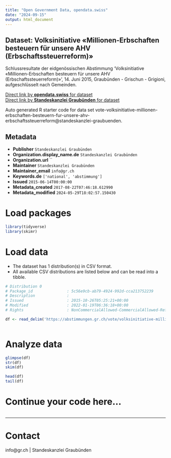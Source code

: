 ```yaml
---
title: "Open Government Data, opendata.swiss"
date: "2024-09-15"
output: html_document
---
```


## Dataset: Volksinitiative «Millionen-Erbschaften besteuern für unsere AHV (Erbschaftssteuerreform)»

Schlussresultate der eidgenössischen Abstimmung 'Volksinitiative «Millionen-Erbschaften besteuern für unsere AHV (Erbschaftssteuerreform)»', 14. Juni 2015, Graubünden - Grischun - Grigioni, aufgeschlüsselt nach Gemeinden.

[Direct link by **opendata.swiss** for dataset](https://opendata.swiss/de/dataset/volksinitiative-millionen-erbschaften-besteuern-fur-unsere-ahv-erbschaftssteuerreform)<br>
[Direct link by **Standeskanzlei Graubünden** for dataset](https://abstimmungen.gr.ch/vote/volksinitiative-millionen-erbschaften-besteuern-fur-unsere-ahv-erbschaftssteuerreform/data)

Auto generated R starter code for data set vote-volksinitiative-millionen-erbschaften-besteuern-fur-unsere-ahv-erbschaftssteuerreform@standeskanzlei-graubuenden.

## Metadata

- **Publisher** `Standeskanzlei Graubünden`
- **Organization.display_name.de** `Standeskanzlei Graubünden`
- **Organization.url** ``
- **Maintainer** `Standeskanzlei Graubünden`
- **Maintainer_email** `info@gr.ch`
- **Keywords.de** `['national', 'abstimmung']`
- **Issued** `2015-06-14T00:00:00`
- **Metadata_created** `2017-08-22T07:46:18.612990`
- **Metadata_modified** `2024-05-29T18:02:57.150430`


# Load packages

```r

library(tidyverse)
library(skimr)

```

# Load data

-   The dataset has 1 distribution(s) in CSV format.
-   All available CSV distributions are listed below and can be read into a tibble.

```r

# Distribution 0
# Package_id               : 5c56e9cb-ab79-4924-992d-cca213752239
# Description              : 
# Issued                   : 2015-10-26T05:25:21+00:00
# Modified                 : 2022-01-19T06:36:18+00:00
# Rights                   : NonCommercialAllowed-CommercialAllowed-ReferenceRequired

df <- read_delim('https://abstimmungen.gr.ch/vote/volksinitiative-millionen-erbschaften-besteuern-fur-unsere-ahv-erbschaftssteuerreform/data-csv')



```

# Analyze data

```r

glimpse(df)
str(df)
skim(df)

head(df)
tail(df)

```

# Continue your code here...

```r

```

------------------------------------------------------------------------

# Contact

info@gr.ch | Standeskanzlei Graubünden
